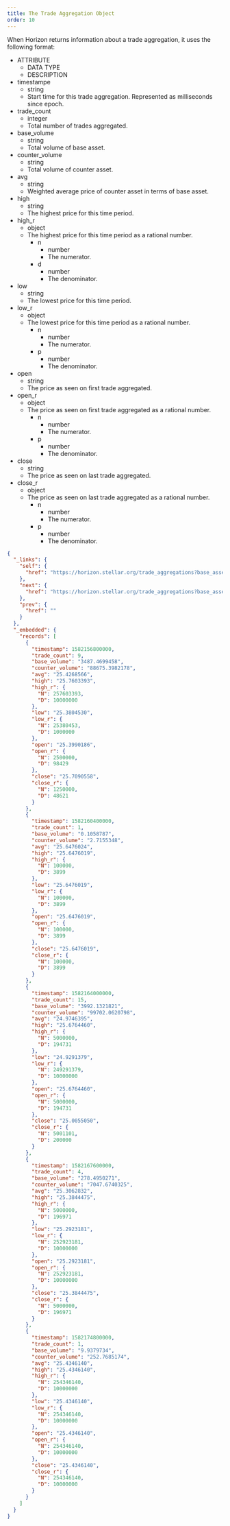 ```yaml
---
title: The Trade Aggregation Object
order: 10
---
```



When Horizon returns information about a trade aggregation, it uses the following format:

<AttributeTable>

- ATTRIBUTE
  - DATA TYPE
  - DESCRIPTION
- timestampe
  - string
  - Start time for this trade aggregation. Represented as milliseconds since epoch.
- trade_count
  - integer
  - Total number of trades aggregated.
- base_volume
  - string
  - Total volume of base asset.
- counter_volume
  - string
  - Total volume of counter asset.
- avg
  - string
  - Weighted average price of counter asset in terms of base asset.
- high
  - string
  - The highest price for this time period.
- high_r
  - object
  - The highest price for this time period as a rational number.
    - n
      - number
      - The numerator.
    - d
      - number
      - The denominator.
- low
  - string
  - The lowest price for this time period.
- low_r
  - object
  - The lowest price for this time period as a rational number.
    - n
      - number
      - The numerator.
    - p
      - number
      - The denominator.
- open
  - string
  - The price as seen on first trade aggregated.
- open_r
  - object
  - The price as seen on first trade aggregated as a rational number.
    - n
      - number
      - The numerator.
    - p
      - number
      - The denominator.
- close
  - string
  - The price as seen on last trade aggregated.
- close_r
  - object
  - The price as seen on last trade aggregated as a rational number.
    - n
      - number
      - The numerator.
    - p
      - number
      - The denominator.

</AttributeTable>

<ExampleResponse>

```json
{
  "_links": {
    "self": {
      "href": "https://horizon.stellar.org/trade_aggregations?base_asset_type=native\u0026counter_asset_code=NGNT\u0026counter_asset_issuer=GAWODAROMJ33V5YDFY3NPYTHVYQG7MJXVJ2ND3AOGIHYRWINES6ACCPD\u0026counter_asset_type=credit_alphanum4\u0026limit=200\u0026order=asc\u0026resolution=3600000\u0026start_time=1582156800000\u0026end_time=1582178400000"
    },
    "next": {
      "href": "https://horizon.stellar.org/trade_aggregations?base_asset_type=native\u0026counter_asset_code=NGNT\u0026counter_asset_issuer=GAWODAROMJ33V5YDFY3NPYTHVYQG7MJXVJ2ND3AOGIHYRWINES6ACCPD\u0026counter_asset_type=credit_alphanum4\u0026end_time=1582178400000\u0026limit=200\u0026order=asc\u0026resolution=3600000\u0026start_time=1582178400000"
    },
    "prev": {
      "href": ""
    }
  },
  "_embedded": {
    "records": [
      {
        "timestamp": 1582156800000,
        "trade_count": 9,
        "base_volume": "3487.4699458",
        "counter_volume": "88675.3982178",
        "avg": "25.4268566",
        "high": "25.7603393",
        "high_r": {
          "N": 257603393,
          "D": 10000000
        },
        "low": "25.3804530",
        "low_r": {
          "N": 25380453,
          "D": 1000000
        },
        "open": "25.3990186",
        "open_r": {
          "N": 2500000,
          "D": 98429
        },
        "close": "25.7090558",
        "close_r": {
          "N": 1250000,
          "D": 48621
        }
      },
      {
        "timestamp": 1582160400000,
        "trade_count": 1,
        "base_volume": "0.1058787",
        "counter_volume": "2.7155348",
        "avg": "25.6476024",
        "high": "25.6476019",
        "high_r": {
          "N": 100000,
          "D": 3899
        },
        "low": "25.6476019",
        "low_r": {
          "N": 100000,
          "D": 3899
        },
        "open": "25.6476019",
        "open_r": {
          "N": 100000,
          "D": 3899
        },
        "close": "25.6476019",
        "close_r": {
          "N": 100000,
          "D": 3899
        }
      },
      {
        "timestamp": 1582164000000,
        "trade_count": 15,
        "base_volume": "3992.1321821",
        "counter_volume": "99702.0620798",
        "avg": "24.9746395",
        "high": "25.6764460",
        "high_r": {
          "N": 5000000,
          "D": 194731
        },
        "low": "24.9291379",
        "low_r": {
          "N": 249291379,
          "D": 10000000
        },
        "open": "25.6764460",
        "open_r": {
          "N": 5000000,
          "D": 194731
        },
        "close": "25.0055050",
        "close_r": {
          "N": 5001101,
          "D": 200000
        }
      },
      {
        "timestamp": 1582167600000,
        "trade_count": 4,
        "base_volume": "278.4950271",
        "counter_volume": "7047.6740325",
        "avg": "25.3062832",
        "high": "25.3844475",
        "high_r": {
          "N": 5000000,
          "D": 196971
        },
        "low": "25.2923181",
        "low_r": {
          "N": 252923181,
          "D": 10000000
        },
        "open": "25.2923181",
        "open_r": {
          "N": 252923181,
          "D": 10000000
        },
        "close": "25.3844475",
        "close_r": {
          "N": 5000000,
          "D": 196971
        }
      },
      {
        "timestamp": 1582174800000,
        "trade_count": 1,
        "base_volume": "9.9379734",
        "counter_volume": "252.7685174",
        "avg": "25.4346140",
        "high": "25.4346140",
        "high_r": {
          "N": 254346140,
          "D": 10000000
        },
        "low": "25.4346140",
        "low_r": {
          "N": 254346140,
          "D": 10000000
        },
        "open": "25.4346140",
        "open_r": {
          "N": 254346140,
          "D": 10000000
        },
        "close": "25.4346140",
        "close_r": {
          "N": 254346140,
          "D": 10000000
        }
      }
    ]
  }
}
```

</ExampleResponse>
